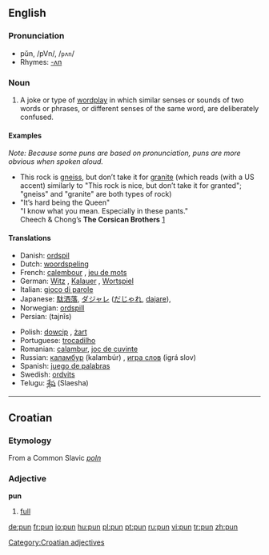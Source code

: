 ==English==
===Pronunciation===
*pŭn, /pVn/, /<tt>pʌn</tt>/
*Rhymes: [[Rhymes:English:-ʌn|-ʌn]]

===Noun===
{{en-noun}}

# A joke or type of [[wordplay]] in which similar senses or sounds of two words or phrases, or different senses of the same word, are deliberately confused.

====Examples====
''Note: Because some puns are based on pronunciation, puns are more obvious when spoken aloud.''
*This rock is [[gneiss]], but don’t take it for [[granite]] (which reads (with a US accent) similarly to "This rock is nice, but don’t take it for granted"; "gneiss" and "granite" are both types of rock)
* "It’s hard being the Queen"<br>"I know what you mean. Especially in these pants."<br>Cheech & Chong’s '''The Corsican Brothers''' [http://mgmua.com/audiotrax.do?wma=CORSICA-CL02_Queen.wma&artist=Cheech%20Marin%20(Luis),%20Edie%20McClurg%20(the%20Queen)&title=CORSICA-CL02_Queen.wma&desc=CORSICA-CL02_Queen.wma]

====Translations====
{{top}}
*Danish: [[ordspil]] {{n}}
*Dutch: [[woordspeling]] {{f}}
*French: [[calembour]] {{m}}, [[jeu de mots]] {{m}} 
*German: [[Witz]] {{m}}, [[Kalauer]] {{m}}, [[Wortspiel]] {{n}}
*Italian: [[gioco di parole]]
*Japanese: [[駄洒落]], [[ダジャレ]] ([[だじゃれ]], [[dajare]]), 
*Norwegian: [[ordspill]] {{n}}
*Persian: {{FAchar|[[تجیيس]]}} (tajnîs)
{{mid}}
*Polish: [[dowcip]] {{m}}, [[żart]] {{m}}
*Portuguese: [[trocadilho]] {{m}}
*Romanian: [[calambur]], [[joc de cuvinte]]
*Russian: [[каламбур]] (kalambúr) {{m}}, [[игра слов]] (igrá slov) {{f}}
*Spanish: [[juego de palabras]] {{m}}
*Swedish: [[ordvits]] {{c}}
*Telugu: [[శ్లేష]] (Slaesha)
{{bottom}}

----

==Croatian==
===Etymology===
From a Common Slavic ''[[poln]]''
===Adjective===
'''pun'''
#[[full]]

[[Category:Croatian adjectives]]

[[de:pun]]
[[fr:pun]]
[[io:pun]]
[[hu:pun]]
[[pl:pun]]
[[pt:pun]]
[[ru:pun]]
[[vi:pun]]
[[tr:pun]]
[[zh:pun]]